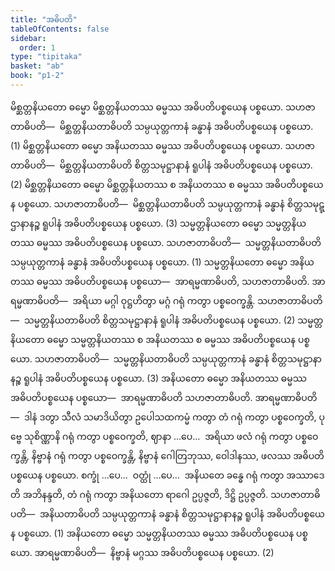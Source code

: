 ```yaml
---
title: "အဓိပတိ"
tableOfContents: false
sidebar:
  order: 1
type: "tipitaka"
basket: "ab"
book: "p1-2"
---
```



<DynamicBreadcrumb />

<Division number="39" book="p1-2" e="ch" v="37" p="373">

<Paragraph number="2354" book="p1-2">
မိစ္ဆတ္တနိယတော ဓမ္မော မိစ္ဆတ္တနိယတဿ ဓမ္မဿ အဓိပတိပစ္စယေန ပစ္စယော. <Emphasis>သဟဇာတာဓိပတိ</Emphasis>—  မိစ္ဆတ္တနိယတာဓိပတိ သမ္ပယုတ္တကာနံ ခန္ဓာနံ အဓိပတိပစ္စယေန ပစ္စယော. (1)
</Paragraph>

<Paragraph number="2355" book="p1-2">
မိစ္ဆတ္တနိယတော ဓမ္မော အနိယတဿ ဓမ္မဿ အဓိပတိပစ္စယေန ပစ္စယော. <Emphasis>သဟဇာတာဓိပတိ</Emphasis>—  မိစ္ဆတ္တနိယတာဓိပတိ စိတ္တသမုဋ္ဌာနာနံ ရူပါနံ အဓိပတိပစ္စယေန ပစ္စယော. (2)
</Paragraph>

<Paragraph number="2356" book="p1-2">
မိစ္ဆတ္တနိယတော ဓမ္မော မိစ္ဆတ္တနိယတဿ စ အနိယတဿ စ ဓမ္မဿ အဓိပတိပစ္စယေန ပစ္စယော. <Emphasis>သဟဇာတာဓိပတိ</Emphasis>—  မိစ္ဆတ္တနိယတာဓိပတိ သမ္ပယုတ္တကာနံ ခန္ဓာနံ စိတ္တသမုဋ္ဌာနာနဉ္စ ရူပါနံ အဓိပတိပစ္စယေန ပစ္စယော. (3)
</Paragraph>

</Division>
<Division number="40" book="p1-2" e="ch" v="37" p="373">

<Paragraph number="2357" book="p1-2">
သမ္မတ္တနိယတော ဓမ္မော သမ္မတ္တနိယတဿ ဓမ္မဿ အဓိပတိပစ္စယေန ပစ္စယော. <Emphasis>သဟဇာတာဓိပတိ</Emphasis>—  သမ္မတ္တနိယတာဓိပတိ သမ္ပယုတ္တကာနံ ခန္ဓာနံ အဓိပတိပစ္စယေန ပစ္စယော. (1)
</Paragraph>

<Paragraph number="2358" book="p1-2">
သမ္မတ္တနိယတော ဓမ္မော အနိယတဿ ဓမ္မဿ အဓိပတိပစ္စယေန ပစ္စယော—  အာရမ္မဏာဓိပတိ, သဟဇာတာဓိပတိ. <Emphasis>အာရမ္မဏာဓိပတိ</Emphasis>—  အရိယာ မဂ္ဂါ ဝုဋ္ဌဟိတွာ မဂ္ဂံ ဂရုံ ကတွာ ပစ္စဝေက္ခန္တိ. <Emphasis>သဟဇာတာဓိပတိ</Emphasis>—  သမ္မတ္တနိယတာဓိပတိ စိတ္တသမုဋ္ဌာနာနံ ရူပါနံ အဓိပတိပစ္စယေန ပစ္စယော. (2)
</Paragraph>

<Paragraph number="2359" book="p1-2">
သမ္မတ္တနိယတော ဓမ္မော သမ္မတ္တနိယတဿ စ အနိယတဿ စ ဓမ္မဿ အဓိပတိပစ္စယေန ပစ္စယော. <Emphasis>သဟဇာတာဓိပတိ</Emphasis>—  သမ္မတ္တနိယတာဓိပတိ သမ္ပယုတ္တကာနံ ခန္ဓာနံ စိတ္တသမုဋ္ဌာနာနဉ္စ ရူပါနံ အဓိပတိပစ္စယေန ပစ္စယော. (3)
</Paragraph>

</Division>
<Division number="41" book="p1-2" e="ch" v="37" p="374">

<Paragraph number="2360" book="p1-2">
အနိယတော ဓမ္မော အနိယတဿ ဓမ္မဿ အဓိပတိပစ္စယေန ပစ္စယော—  အာရမ္မဏာဓိပတိ သဟဇာတာဓိပတိ. <Emphasis>အာရမ္မဏာဓိပတိ</Emphasis>—  ဒါနံ ဒတွာ သီလံ သမာဒိယိတွာ ဥပေါသထကမ္မံ ကတွာ တံ ဂရုံ ကတွာ ပစ္စဝေက္ခတိ, ပုဗ္ဗေ သုစိဏ္ဏာနိ ဂရုံ ကတွာ ပစ္စဝေက္ခတိ, ဈာနာ …ပေ…  အရိယာ ဖလံ ဂရုံ ကတွာ ပစ္စဝေက္ခန္တိ, နိဗ္ဗာနံ ဂရုံ ကတွာ ပစ္စဝေက္ခန္တိ, နိဗ္ဗာနံ ဂေါတြဘုဿ, ဝေါဒါနဿ, ဖလဿ အဓိပတိပစ္စယေန ပစ္စယော. စက္ခုံ …ပေ…  ဝတ္ထုံ …ပေ…  အနိယတေ ခန္ဓေ ဂရုံ ကတွာ အဿာဒေတိ အဘိနန္ဒတိ, တံ ဂရုံ ကတွာ အနိယတော ရာဂေါ ဥပ္ပဇ္ဇတိ, ဒိဋ္ဌိ ဥပ္ပဇ္ဇတိ. <Emphasis>သဟဇာတာဓိပတိ</Emphasis>—  အနိယတာဓိပတိ သမ္ပယုတ္တကာနံ ခန္ဓာနံ စိတ္တသမုဋ္ဌာနာနဉ္စ ရူပါနံ အဓိပတိပစ္စယေန ပစ္စယော. (1)
</Paragraph>

<Paragraph number="2361" book="p1-2">
အနိယတော ဓမ္မော သမ္မတ္တနိယတဿ ဓမ္မဿ အဓိပတိပစ္စယေန ပစ္စယော. <Emphasis>အာရမ္မဏာဓိပတိ</Emphasis>—  နိဗ္ဗာနံ မဂ္ဂဿ အဓိပတိပစ္စယေန ပစ္စယော. (2)
</Paragraph>
</Division>
